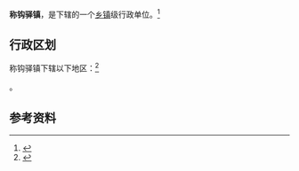 {{中国乡级行政区|62/11/02/104/000}}

'''称钩驿镇'''，是{{PRC admin/fullname|62/11/02/104/000|3}}下辖的一个[[乡镇|乡镇]]级行政单位。<ref>{{PRC admin/ref sgc|{{PRC admin/parent|62/11/02/104/000}}}}</ref>

== 行政区划 ==

称钩驿镇下辖以下地区：<ref>{{PRC admin/ref sgc|62/11/02/104/000}}</ref>

{{PRC admin/children|62/11/02/104/000}}。

== 参考资料 ==

{{reflist}}

{{行政区划小作品}}
{{PRC admin/navcat|62/11/02/104/000}}
